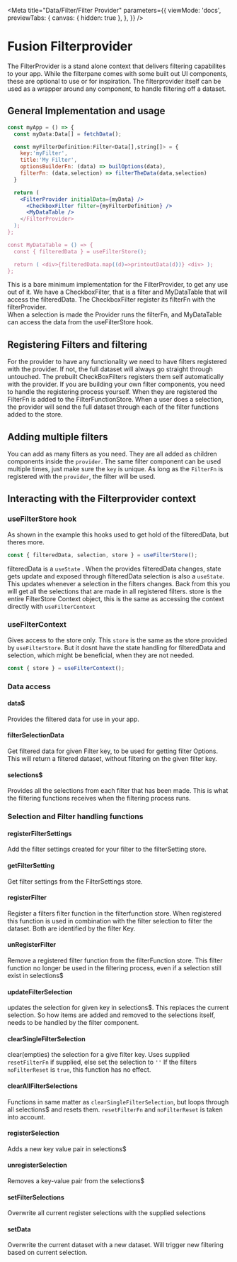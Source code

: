 
<Meta
  title="Data/Filter/Filter Provider"
  parameters={{
    viewMode: 'docs',
    previewTabs: {
      canvas: { hidden: true },
    },
  }}
/>

# Fusion Filterprovider

The FilterProvider is a stand alone context that delivers filtering capabilites to your app.
While the filterpane comes with some built out UI components, these are optional to use or for inspiration.
The filterprovider itself can be used as a wrapper around any component, to handle filtering off a dataset.

## General Implementation and usage

```jsx
const myApp = () => {
  const myData:Data[] = fetchData();

  const myFilterDefinition:Filter<Data[],string[]> = {
    key:'myFilter',
    title:'My Filter',
    optionsBuilderFn: (data) => builOptions(data),
    filterFn: (data,selection) => filterTheData(data,selection)
  }

  return (
    <FilterProvider initialData={myData} />
      <CheckboxFilter filter={myFilterDefinition} />
      <MyDataTable />
    </FilterProvider>
  );
};

const MyDataTable = () => {
  const { filteredData } = useFilterStore();

  return ( <div>{filteredData.map((d)=>printoutData(d))} <div> );
};
```

This is a bare minimum implementation for the FilterProvider, to get any use out of it.
We have a CheckboxFilter, that is a filter and MyDataTable that will access the filteredData.
The CheckboxFilter register its filterFn with the filterProvider.  
When a selection is made the Provider runs the filterFn, and MyDataTable can access the data from the useFilterStore hook.

## Registering Filters and filtering

For the provider to have any functionality we need to have filters registered with the provider.
If not, the full dataset will always go straight through untouched.
The prebuilt CheckBoxFilters registers them self automatically with the provider.
If you are building your own filter components, you need to handle the registering process yourself.
When they are registered the FilterFn is added to the FilterFunctionStore.
When a user does a selection, the provider will send the full dataset through each of the filter functions added to the store.

## Adding multiple filters

You can add as many filters as you need. They are all added as children components inside the `provider`.
The same filter component can be used multiple times, just make sure the `key` is unique.
As long as the `FilterFn` is registered with the `provider`, the filter will be used.

## Interacting with the Filterprovider context

### useFilterStore hook

As shown in the example this hooks used to get hold of the filteredData, but theres more.

```jsx
const { filteredData, selection, store } = useFilterStore();
```

filteredData is a `useState` . When the provides filteredData changes, state gets update and exposed through filteredData
selection is also a `useState`. This updates whenever a selection in the filters changes. Back from this you will get all the selections that are made in all registered filters.
store is the entire FilterStore Context object, this is the same as accessing the context directly with `useFilterContext`

### useFilterContext

Gives access to the store only. This `store` is the same as the store provided by `useFilterStore`.
But it dosnt have the state handling for filteredData and selection, which might be beneficial, when they are not needed.

```jsx
const { store } = useFilterContext();
```

### Data access

#### data$

Provides the filtered data for use in your app.

#### filterSelectionData

Get filtered data for given Filter key, to be used for getting filter Options.
This will return a filtered dataset, without filtering on the given filter key.

#### selections$

Provides all the selections from each filter that has been made.
This is what the filtering functions receives when the filtering process runs.

### Selection and Filter handling functions

#### registerFilterSettings

Add the filter settings created for your filter to the filterSetting store.

#### getFilterSetting

Get filter settings from the FilterSettings store.

#### registerFilter

Register a filters filter function in the filterfunction store.
When registered this function is used in combination with the filter selection to filter the dataset.
Both are identified by the filter Key.

#### unRegisterFilter

Remove a registered filter function from the filterFunction store.
This filter function no longer be used in the filtering process, even if a selection still exist in selections$

#### updateFilterSelection

updates the selection for given key in selections$.
This replaces the current selection.
So how items are added and removed to the selections itself, needs to be handled by the filter component.

#### clearSingleFilterSelection

clear(empties) the selection for a give filter key.
Uses supplied `resetFilterFn` if supplied, else set the selection to `''`
If the filters `noFilterReset` is `true`, this function has no effect.

#### clearAllFilterSelections

Functions in same matter as `clearSingleFilterSelection`, but loops through all selections$ and resets them.
`resetFilterFn` and `noFilterReset` is taken into account.

#### registerSelection

Adds a new key value pair in selections$

#### unregisterSelection

Removes a key-value pair from the selections$

#### setFilterSelections

Overwrite all current register selections with the supplied selections

#### setData

Overwrite the current dataset with a new dataset.
Will trigger new filtering based on current selection.
